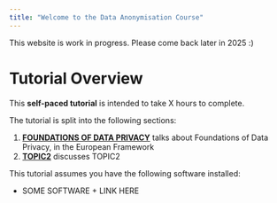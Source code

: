 ```yaml
---
title: "Welcome to the Data Anonymisation Course"
---
```


This website is work in progress. Please come back later in 2025 :)


# Tutorial Overview

This **self-paced tutorial** is intended to take X hours to complete.

The tutorial is split into the following sections:

1.  [**FOUNDATIONS OF DATA PRIVACY**](FOUNDATIONS) talks about Foundations of Data Privacy, in the European Framework
2.  [**TOPIC2**]() discusses TOPIC2


::: {.callout-tip title="Recommended Software"}
This tutorial assumes you have the following software installed:

-   SOME SOFTWARE + LINK HERE

:::
